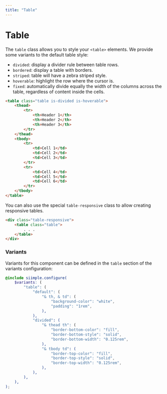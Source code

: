 ```yaml
---
title: "Table"
--- 
```


# Table

The `table` class allows you to style your `<table>` elements. We provide some variants to the default table style:

- `divided`: display a divider rule between table rows.
- `bordered`: display a table with borders.
- `striped`: table will have a zebra striped style.
- `hoverable`: highlight the row where the cursor is.
- `fixed`: automatically divide equally the width of the columns across the table, regardless of content inside the cells.


```html live=true
<table class="table is-divided is-hoverable">
    <thead>
        <tr>
            <th>Header 1</th>
            <th>Header 2</th>
            <th>Header 3</th>
        </tr>
    </thead>
    <tbody>
        <tr>
            <td>Cell 1</td>
            <td>Cell 2</td>
            <td>Cell 3</td>
        </tr>
        <tr>
            <td>Cell 4</td>
            <td>Cell 5</td>
            <td>Cell 6</td>
        </tr>
    </tbody>
</table>
```

You can also use the special `table-responsive` class to allow creating responsive tables.

```html
<div class="table-responsive">
    <table class="table">
        . . .
    </table>
</div>
```

### Variants

Variants for this component can be defined in the `table` section of the variants configuration:

```scss
@include siimple.configure(
    $variants: (
        "table": (
            "default": (
                "& th, & td": (
                    "background-color": "white",
                    "padding": "1rem",
                ),
            ),
            "divided": (
                "& thead th": (
                    "border-bottom-color": "fill",
                    "border-bottom-style": "solid",
                    "border-bottom-width": "0.125rem",
                ),
                "& tbody td": (
                    "border-top-color": "fill",
                    "border-top-style": "solid",
                    "border-top-width": "0.125rem",
                ),
            ),
        ),
    ),
);
```
